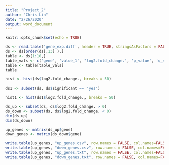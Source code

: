 ```yaml
---
title: "Project_2"
author: "Chris Lin"
date: "2/26/2020"
output: word_document
---
```


```r
knitr::opts_chunk$set(echo = TRUE)
```



```r
ds <- read.table('gene_exp.diff', header = TRUE, stringsAsFactors = FALSE)
ds <- ds[order(ds[,13] ),]
table <- ds[1:10,]
table_vals <- c('gene', 'value_1', 'log2.fold_change.', 'p_value', 'q_value') 
table <- table[table_vals]
table
```



```r
hist <- hist(ds$log2.fold_change., breaks = 50)
```
```r
ds1 <- subset(ds, ds$significant == 'yes')
```


```r
hist1 <- hist(ds1$log2.fold_change., breaks = 50)
```
```r
ds_up <- subset(ds, ds$log2.fold_change. > 0)
ds_down <- subset(ds, ds$log2.fold_change. < 0)
dim(ds_up)
dim(ds_down)
```

```r
up_genes <- matrix(ds_up$gene)
down_genes <- matrix(ds_down$gene)

write.table(up_genes, "up_genes.csv", row.names = FALSE, col.names=FALSE, quote = FALSE)
write.table(up_genes, "down_genes.csv", row.names = FALSE, col.names=FALSE, quote = FALSE)
write.table(up_genes, "up_genes.txt", row.names = FALSE, col.names=FALSE, quote = FALSE)
write.table(up_genes, "down_genes.txt", row.names = FALSE, col.names=FALSE, quote = FALSE)
```
